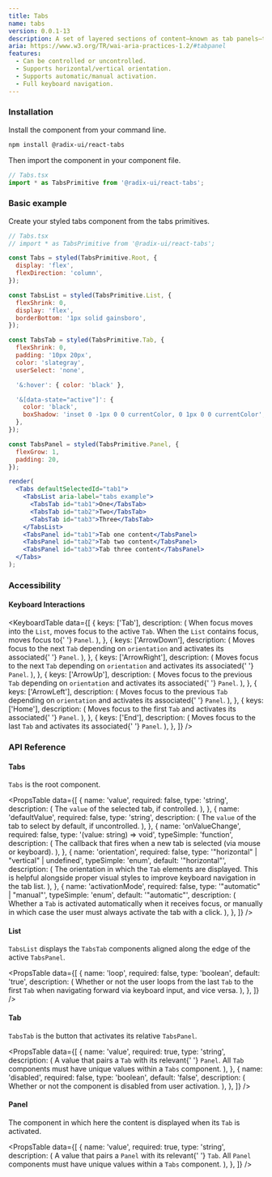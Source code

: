 ```yaml
---
title: Tabs
name: tabs
version: 0.0.1-13
description: A set of layered sections of content—known as tab panels—that display one panel of content at a time.
aria: https://www.w3.org/TR/wai-aria-practices-1.2/#tabpanel
features:
  - Can be controlled or uncontrolled.
  - Supports horizontal/vertical orientation.
  - Supports automatic/manual activation.
  - Full keyboard navigation.
---
```



<HeroSlot>
  <TabsHero />
</HeroSlot>


### Installation

Install the component from your command line.

```bash
npm install @radix-ui/react-tabs
```

Then import the component in your component file.

```jsx
// Tabs.tsx
import * as TabsPrimitive from '@radix-ui/react-tabs';
```

### Basic example

Create your styled tabs component from the tabs primitives.

```jsx live manual
// Tabs.tsx
// import * as TabsPrimitive from '@radix-ui/react-tabs';

const Tabs = styled(TabsPrimitive.Root, {
  display: 'flex',
  flexDirection: 'column',
});

const TabsList = styled(TabsPrimitive.List, {
  flexShrink: 0,
  display: 'flex',
  borderBottom: '1px solid gainsboro',
});

const TabsTab = styled(TabsPrimitive.Tab, {
  flexShrink: 0,
  padding: '10px 20px',
  color: 'slategray',
  userSelect: 'none',

  '&:hover': { color: 'black' },

  '&[data-state="active"]': {
    color: 'black',
    boxShadow: 'inset 0 -1px 0 0 currentColor, 0 1px 0 0 currentColor',
  },
});

const TabsPanel = styled(TabsPrimitive.Panel, {
  flexGrow: 1,
  padding: 20,
});

render(
  <Tabs defaultSelectedId="tab1">
    <TabsList aria-label="tabs example">
      <TabsTab id="tab1">One</TabsTab>
      <TabsTab id="tab2">Two</TabsTab>
      <TabsTab id="tab3">Three</TabsTab>
    </TabsList>
    <TabsPanel id="tab1">Tab one content</TabsPanel>
    <TabsPanel id="tab2">Tab two content</TabsPanel>
    <TabsPanel id="tab3">Tab three content</TabsPanel>
  </Tabs>
);
```

### Accessibility

#### Keyboard Interactions

<KeyboardTable
  data={[
    {
      keys: ['Tab'],
      description: (
        <span>
          When focus moves into the <Code>List</Code>, moves focus to the
          active <Code>Tab</Code>. When the <Code>List</Code> contains focus, moves focus to{' '}
          <Code>Panel</Code>.
        </span>
      ),
    },
    {
      keys: ['ArrowDown'],
      description: (
        <span>
          Moves focus to the next <Code>Tab</Code> depending on <Code>orientation</Code> and activates its associated{' '}
          <Code>Panel</Code>.
        </span>
      ),
    },
    {
      keys: ['ArrowRight'],
      description: (
        <span>
          Moves focus to the next <Code>Tab</Code> depending on <Code>orientation</Code> and activates its associated{' '}
          <Code>Panel</Code>.
        </span>
      ),
    },
    {
      keys: ['ArrowUp'],
      description: (
        <span>
          Moves focus to the previous <Code>Tab</Code> depending on <Code>orientation</Code> and activates its associated{' '}
          <Code>Panel</Code>.
        </span>
      ),
    },
    {
      keys: ['ArrowLeft'],
      description: (
        <span>
          Moves focus to the previous <Code>Tab</Code> depending on <Code>orientation</Code> and activates its associated{' '}
          <Code>Panel</Code>.
        </span>
      ),
    },
    {
      keys: ['Home'],
      description: (
        <span>
          Moves focus to the first <Code>Tab</Code> and activates its associated{' '}
          <Code>Panel</Code>.
        </span>
      ),
    },
    {
      keys: ['End'],
      description: (
        <span>
          Moves focus to the last <Code>Tab</Code> and activates its associated{' '}
          <Code>Panel</Code>.
        </span>
      ),
    },
  ]}
/>

### API Reference

#### Tabs

`Tabs` is the root component.

<PropsTable
  data={[
    {
      name: 'value',
      required: false,
      type: 'string',
      description: (
        <span>
          The <Code>value</Code> of the selected tab, if controlled.
        </span>
      ),
    },
    {
      name: 'defaultValue',
      required: false,
      type: 'string',
      description: (
        <span>
          The <Code>value</Code> of the tab to select by default, if
          uncontrolled.
        </span>
      ),
    },
    {
      name: 'onValueChange',
      required: false,
      type: '(value: string) => void',
      typeSimple: 'function',
      description: (
        <span>
          The callback that fires when a new tab is selected (via mouse or
          keyboard).
        </span>
      ),
    },
    {
      name: 'orientation',
      required: false,
      type: '"horizontal" | "vertical" | undefined',
      typeSimple: 'enum',
      default: '"horizontal"',
      description: (
        <span>
          The orientation in which the <Code>Tab</Code> elements are displayed.
          This is helpful alongside proper visual styles to improve keyboard
          navigation in the tab list.
        </span>
      ),
    },
    {
      name: 'activationMode',
      required: false,
      type: '"automatic" | "manual"',
      typeSimple: 'enum',
      default: '"automatic"',
      description: (
        <span>
          Whether a <Code>Tab</Code> is activated automatically when it receives
          focus, or manually in which case the user must always activate the tab
          with a click.
        </span>
      ),
    },
  ]}
/>

#### List

`TabsList` displays the `TabsTab` components aligned along the edge of the active `TabsPanel`.

<PropsTable
  data={[
    {
      name: 'loop',
      required: false,
      type: 'boolean',
      default: 'true',
      description: (
        <span>
          Whether or not the user loops from the last <Code>Tab</Code> to the
          first <Code>Tab</Code> when navigating forward via keyboard input, and
          vice versa.
        </span>
      ),
    },
  ]}
/>

#### Tab

`TabsTab` is the button that activates its relative `TabsPanel`.

<PropsTable
  data={[
    {
      name: 'value',
      required: true,
      type: 'string',
      description: (
        <span>
          A value that pairs a <Code>Tab</Code> with its relevant{' '}
          <Code>Panel</Code>. All <Code>Tab</Code> components must have unique
          values within a <Code>Tabs</Code> component.
        </span>
      ),
    },
    {
      name: 'disabled',
      required: false,
      type: 'boolean',
      default: 'false',
      description: (
        <span>
          Whether or not the component is disabled from user activation.
        </span>
      ),
    },
  ]}
/>

#### Panel

The component in which here the content is displayed when its `Tab` is activated.

<PropsTable
  data={[
    {
      name: 'value',
      required: true,
      type: 'string',
      description: (
        <span>
          A value that pairs a <Code>Panel</Code> with its relevant{' '}
          <Code>Tab</Code>. All <Code>Panel</Code> components must have unique
          values within a <Code>Tabs</Code> component.
        </span>
      ),
    },
  ]}
/>
